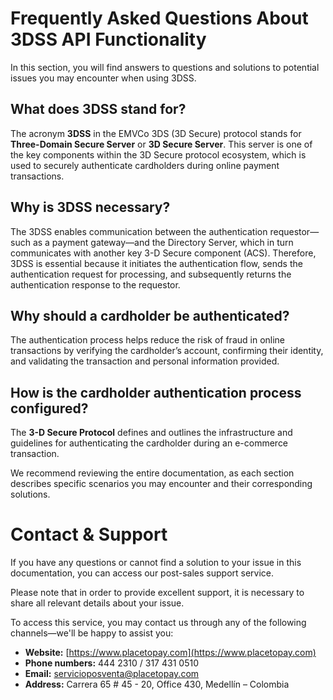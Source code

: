 # Frequently Asked Questions About 3DSS API Functionality

In this section, you will find answers to questions and solutions to potential issues you may encounter when using 3DSS.

## What does 3DSS stand for?

The acronym **3DSS** in the EMVCo 3DS (3D Secure) protocol stands for **Three-Domain Secure Server** or **3D Secure Server**. This server is one of the key components within the 3D Secure protocol ecosystem, which is used to securely authenticate cardholders during online payment transactions.

## Why is 3DSS necessary?

The 3DSS enables communication between the authentication requestor—such as a payment gateway—and the Directory Server, which in turn communicates with another key 3-D Secure component (ACS). Therefore, 3DSS is essential because it initiates the authentication flow, sends the authentication request for processing, and subsequently returns the authentication response to the requestor.

## Why should a cardholder be authenticated?

The authentication process helps reduce the risk of fraud in online transactions by verifying the cardholder’s account, confirming their identity, and validating the transaction and personal information provided.

## How is the cardholder authentication process configured?

The **3-D Secure Protocol** defines and outlines the infrastructure and guidelines for authenticating the cardholder during an e-commerce transaction.

We recommend reviewing the entire documentation, as each section describes specific scenarios you may encounter and their corresponding solutions.

# Contact & Support

If you have any questions or cannot find a solution to your issue in this documentation, you can access our post-sales support service.

Please note that in order to provide excellent support, it is necessary to share all relevant details about your issue.

To access this service, you may contact us through any of the following channels—we'll be happy to assist you:

- **Website:** [https://www.placetopay.com](https://www.placetopay.com)
- **Phone numbers:** 444 2310 / 317 431 0510
- **Email:** [servicioposventa@placetopay.com](mailto:servicioposventa@placetopay.com)
- **Address:** Carrera 65 # 45 - 20, Office 430, Medellín – Colombia
